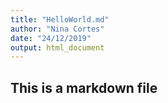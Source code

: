 ```yaml
---
title: "HelloWorld.md"
author: "Nina Cortes"
date: "24/12/2019"
output: html_document
---
```


## This is a markdown file
